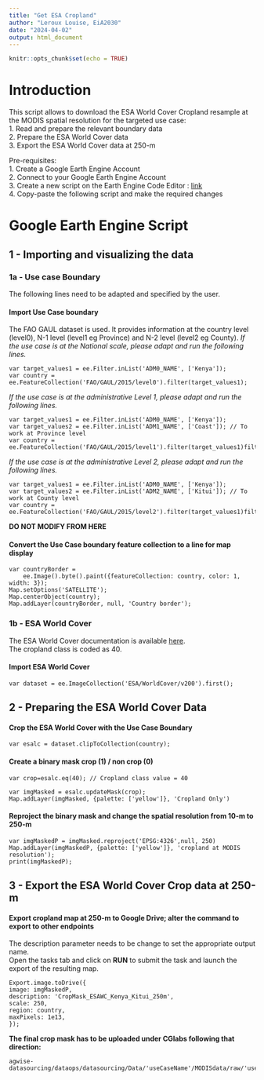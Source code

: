 ```yaml
---
title: "Get ESA Cropland"
author: "Leroux Louise, EiA2030"
date: "2024-04-02"
output: html_document
---
```


```r
knitr::opts_chunk$set(echo = TRUE)
```

# Introduction
 This script allows to download the ESA World Cover Cropland resample at the MODIS spatial resolution for the targeted use case:  
1. Read and prepare the relevant boundary data  
2. Prepare the ESA World Cover data  
3. Export the ESA World Cover data at 250-m  
 
 Pre-requisites:  
 1. Create a Google Earth Engine Account  
 2. Connect to your Google Earth Engine Account  
 3. Create a new script on the Earth Engine Code Editor : [link](https://code.earthengine.google.com/)  
 4. Copy-paste the following script and make the required changes
 
# Google Earth Engine Script
## 1 - Importing and visualizing the data
### 1a - Use case Boundary
The following lines need to be adapted and specified by the user.  

#### Import Use Case boundary  
The FAO GAUL dataset is used. It provides information at the country level (level0), N-1 level (level1 eg Province) and N-2 level (level2 eg County).
*If the use case is at the National scale, please adapt and run the following lines.*
```
var target_values1 = ee.Filter.inList('ADM0_NAME', ['Kenya']);  
var country = ee.FeatureCollection('FAO/GAUL/2015/level0').filter(target_values1);
```
*If the use case is at the administrative Level 1, please adapt and run the following lines.*
```
var target_values1 = ee.Filter.inList('ADM0_NAME', ['Kenya']);  
var target_values2 = ee.Filter.inList('ADM1_NAME', ['Coast']); // To work at Province level
var country = ee.FeatureCollection('FAO/GAUL/2015/level1').filter(target_values1)filter(target_values2);
```
*If the use case is at the administrative Level 2, please adapt and run the following lines.*
```
var target_values1 = ee.Filter.inList('ADM0_NAME', ['Kenya']);  
var target_values2 = ee.Filter.inList('ADM2_NAME', ['Kitui']); // To work at County level
var country = ee.FeatureCollection('FAO/GAUL/2015/level2').filter(target_values1)filter(target_values2);
```

**DO NOT MODIFY FROM HERE**

#### Convert the Use Case boundary feature collection to a line for map display    
```
var countryBorder =
    ee.Image().byte().paint({featureCollection: country, color: 1, width: 3});
Map.setOptions('SATELLITE');
Map.centerObject(country);
Map.addLayer(countryBorder, null, 'Country border');
```

### 1b - ESA World Cover
The ESA World Cover documentation is available [here](https://developers.google.com/earth-engine/datasets/catalog/ESA_WorldCover_v200#description).  
The cropland class is coded as 40.  

#### Import ESA World Cover 
```
var dataset = ee.ImageCollection('ESA/WorldCover/v200').first();
```

## 2 - Preparing the ESA World Cover Data  
#### Crop the ESA World Cover with the Use Case Boundary
```
var esalc = dataset.clipToCollection(country);
```

#### Create a binary mask crop (1) / non crop (0)
```
var crop=esalc.eq(40); // Cropland class value = 40

var imgMasked = esalc.updateMask(crop);
Map.addLayer(imgMasked, {palette: ['yellow']}, 'Cropland Only')
```

#### Reproject the binary mask and change the spatial resolution from 10-m to 250-m
```
var imgMaskedP = imgMasked.reproject('EPSG:4326',null, 250)
Map.addLayer(imgMaskedP, {palette: ['yellow']}, 'cropland at MODIS resolution');
print(imgMaskedP);
```

## 3 - Export the ESA World Cover Crop data at 250-m  
#### Export cropland map at 250-m to Google Drive; alter the command to export to other endpoints
The description parameter needs to be change to set the appropriate output name.   
Open the tasks tab and click on **RUN** to submit the task and launch the export of the resulting map. 

```
Export.image.toDrive({
image: imgMaskedP,
description: 'CropMask_ESAWC_Kenya_Kitui_250m',
scale: 250,
region: country,
maxPixels: 1e13,
});
```

**The final crop mask has to be uploaded under CGlabs following that direction:**
```
agwise-datasourcing/dataops/datasourcing/Data/'useCaseName'/MODISdata/raw/'useCaseName'_Boundary/CropMask/CropMask_ESAWC_'useCaseName'_250m.tif
```